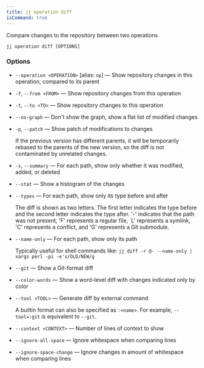 ```yaml
---
title: jj operation diff
isCommand: true
---
```


Compare changes to the repository between two operations

```shell title="Usage"
jj operation diff [OPTIONS]
```

### Options

- `--operation <OPERATION>` [alias: `op`] — Show repository changes in this operation, compared to its parent
- `-f`, `--from <FROM>` — Show repository changes from this operation
- `-t`, `--to <TO>` — Show repository changes to this operation
- `--no-graph` — Don't show the graph, show a flat list of modified changes
- `-p`, `--patch` — Show patch of modifications to changes

  If the previous version has different parents, it will be temporarily rebased to the parents of the new version, so the diff is not contaminated by unrelated changes.
- `-s`, `--summary` — For each path, show only whether it was modified, added, or deleted
- `--stat` — Show a histogram of the changes
- `--types` — For each path, show only its type before and after

  The diff is shown as two letters. The first letter indicates the type before and the second letter indicates the type after. '-' indicates that the path was not present, 'F' represents a regular file, `L' represents a symlink, 'C' represents a conflict, and 'G' represents a Git submodule.
- `--name-only` — For each path, show only its path

  Typically useful for shell commands like: `jj diff -r @- --name-only | xargs perl -pi -e's/OLD/NEW/g`
- `--git` — Show a Git-format diff
- `--color-words` — Show a word-level diff with changes indicated only by color
- `--tool <TOOL>` — Generate diff by external command

  A builtin format can also be specified as `:<name>`. For example, `--tool=:git` is equivalent to `--git`.
- `--context <CONTEXT>` — Number of lines of context to show
- `--ignore-all-space` — Ignore whitespace when comparing lines
- `--ignore-space-change` — Ignore changes in amount of whitespace when comparing lines

